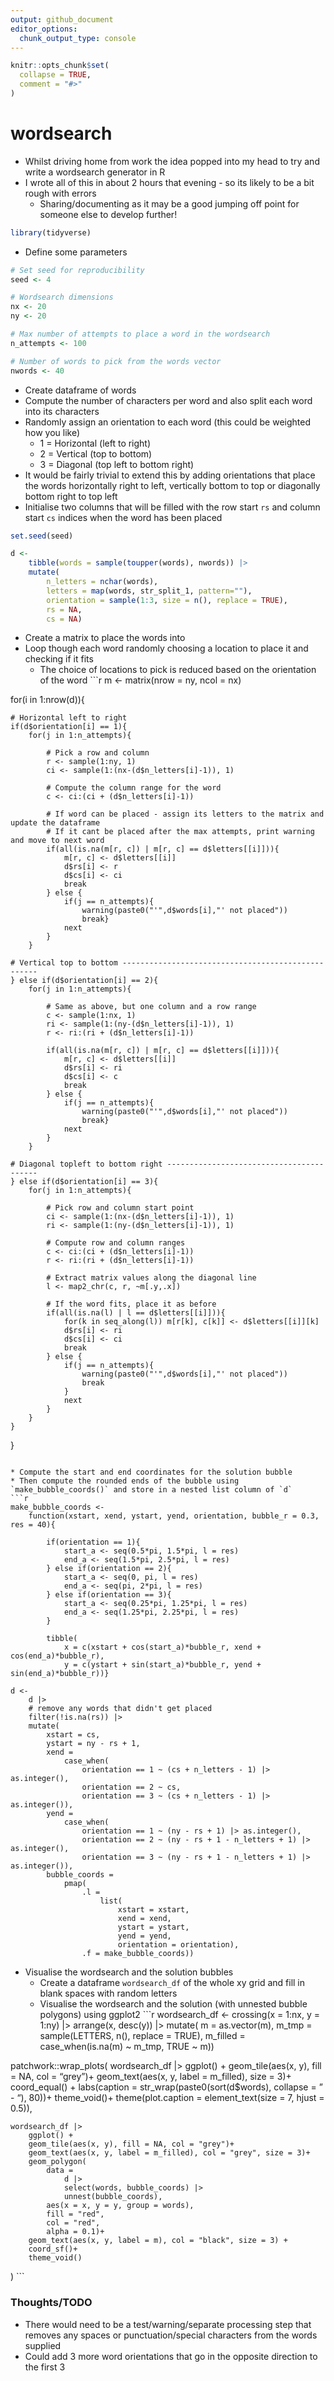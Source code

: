 ```yaml
---
output: github_document
editor_options: 
  chunk_output_type: console
---
```


<!-- README.md is generated from README.Rmd. Please edit that file -->

```r
knitr::opts_chunk$set(
  collapse = TRUE,
  comment = "#>"
)
```

# wordsearch

* Whilst driving home from work the idea popped into my head to try and write a wordsearch generator in R
* I wrote all of this in about 2 hours that evening - so its likely to be a bit rough with errors
  * Sharing/documenting as it may be a good jumping off point for someone else to develop further!

```r
library(tidyverse)
```

* Define some parameters
```r
# Set seed for reproducibility
seed <- 4

# Wordsearch dimensions
nx <- 20
ny <- 20

# Max number of attempts to place a word in the wordsearch
n_attempts <- 100

# Number of words to pick from the words vector
nwords <- 40
```

* Create dataframe of words
* Compute the number of characters per word and also split each word into its characters
* Randomly assign an orientation to each word (this could be weighted how you like)
  * 1 = Horizontal (left to right)
  * 2 = Vertical (top to bottom)
  * 3 = Diagonal (top left to bottom right)
* It would be fairly trivial to extend this by adding orientations that place the words horizontally right to left, vertically bottom to top or diagonally bottom right to top left
* Initialise two columns that will be filled with the row start `rs` and column start `cs` indices when the word has been placed
```r
set.seed(seed)

d <- 
    tibble(words = sample(toupper(words), nwords)) |>
    mutate(
        n_letters = nchar(words),
        letters = map(words, str_split_1, pattern=""),
        orientation = sample(1:3, size = n(), replace = TRUE),
        rs = NA,
        cs = NA)
```

* Create a matrix to place the words into
* Loop though each word randomly choosing a location to place it and checking if it fits
  * The choice of locations to pick is reduced based on the orientation of the word
```r
m <- matrix(nrow = ny, ncol = nx)

for(i in 1:nrow(d)){
    
    # Horizontal left to right
    if(d$orientation[i] == 1){  
        for(j in 1:n_attempts){
            
            # Pick a row and column
            r <- sample(1:ny, 1)
            ci <- sample(1:(nx-(d$n_letters[i]-1)), 1)
            
            # Compute the column range for the word
            c <- ci:(ci + (d$n_letters[i]-1))
            
            # If word can be placed - assign its letters to the matrix and update the dataframe
            # If it cant be placed after the max attempts, print warning and move to next word
            if(all(is.na(m[r, c]) | m[r, c] == d$letters[[i]])){
                m[r, c] <- d$letters[[i]]
                d$rs[i] <- r
                d$cs[i] <- ci
                break
            } else {
                if(j == n_attempts){
                    warning(paste0("'",d$words[i],"' not placed"))
                    break}
                next
            }
        }
        
    # Vertical top to bottom ---------------------------------------------------
    } else if(d$orientation[i] == 2){    
        for(j in 1:n_attempts){
            
            # Same as above, but one column and a row range
            c <- sample(1:nx, 1)
            ri <- sample(1:(ny-(d$n_letters[i]-1)), 1)
            r <- ri:(ri + (d$n_letters[i]-1))
            
            if(all(is.na(m[r, c]) | m[r, c] == d$letters[[i]])){
                m[r, c] <- d$letters[[i]]
                d$rs[i] <- ri
                d$cs[i] <- c
                break
            } else {
                if(j == n_attempts){
                    warning(paste0("'",d$words[i],"' not placed"))
                    break}
                next
            }
        }
        
    # Diagonal topleft to bottom right -----------------------------------------
    } else if(d$orientation[i] == 3){    
        for(j in 1:n_attempts){
            
            # Pick row and column start point
            ci <- sample(1:(nx-(d$n_letters[i]-1)), 1)
            ri <- sample(1:(ny-(d$n_letters[i]-1)), 1)
            
            # Compute row and column ranges
            c <- ci:(ci + (d$n_letters[i]-1))
            r <- ri:(ri + (d$n_letters[i]-1))
            
            # Extract matrix values along the diagonal line
            l <- map2_chr(c, r, ~m[.y,.x])
            
            # If the word fits, place it as before
            if(all(is.na(l) | l == d$letters[[i]])){
                for(k in seq_along(l)) m[r[k], c[k]] <- d$letters[[i]][k]
                d$rs[i] <- ri
                d$cs[i] <- ci
                break
            } else {
                if(j == n_attempts){
                    warning(paste0("'",d$words[i],"' not placed"))
                    break
                }
                next
            }
        }
    }
}
```

* Compute the start and end coordinates for the solution bubble 
* Then compute the rounded ends of the bubble using `make_bubble_coords()` and store in a nested list column of `d`
```r
make_bubble_coords <-
    function(xstart, xend, ystart, yend, orientation, bubble_r = 0.3, res = 40){
        
        if(orientation == 1){
            start_a <- seq(0.5*pi, 1.5*pi, l = res)
            end_a <- seq(1.5*pi, 2.5*pi, l = res)
        } else if(orientation == 2){
            start_a <- seq(0, pi, l = res)
            end_a <- seq(pi, 2*pi, l = res)
        } else if(orientation == 3){
            start_a <- seq(0.25*pi, 1.25*pi, l = res)
            end_a <- seq(1.25*pi, 2.25*pi, l = res)
        }
        
        tibble(
            x = c(xstart + cos(start_a)*bubble_r, xend + cos(end_a)*bubble_r), 
            y = c(ystart + sin(start_a)*bubble_r, yend + sin(end_a)*bubble_r))}

d <-
    d |>
    # remove any words that didn't get placed
    filter(!is.na(rs)) |> 
    mutate(
        xstart = cs,
        ystart = ny - rs + 1,
        xend = 
            case_when(
                orientation == 1 ~ (cs + n_letters - 1) |> as.integer(),
                orientation == 2 ~ cs,
                orientation == 3 ~ (cs + n_letters - 1) |> as.integer()),
        yend =
            case_when(
                orientation == 1 ~ (ny - rs + 1) |> as.integer(),
                orientation == 2 ~ (ny - rs + 1 - n_letters + 1) |> as.integer(),
                orientation == 3 ~ (ny - rs + 1 - n_letters + 1) |> as.integer()),
        bubble_coords = 
            pmap(
                .l =
                    list(
                        xstart = xstart, 
                        xend = xend, 
                        ystart = ystart, 
                        yend = yend, 
                        orientation = orientation),
                .f = make_bubble_coords))
```

* Visualise the wordsearch and the solution bubbles
  * Create a dataframe `wordsearch_df` of the whole xy grid and fill in blank spaces with random letters
  * Visualise the wordsearch and the solution (with unnested bubble polygons) using ggplot2
```r
wordsearch_df <-
    crossing(x = 1:nx, y = 1:ny) |> 
    arrange(x, desc(y)) |> 
    mutate(
        m = as.vector(m),
        m_tmp = sample(LETTERS, n(), replace = TRUE),
        m_filled = case_when(is.na(m) ~ m_tmp, TRUE ~ m))

patchwork::wrap_plots(
    wordsearch_df |>
        ggplot() +
        geom_tile(aes(x, y), fill = NA, col = "grey")+
        geom_text(aes(x, y, label = m_filled), size = 3)+
        coord_equal() +
        labs(caption = str_wrap(paste0(sort(d$words), collapse = "  -  "), 80))+
        theme_void()+
        theme(plot.caption = element_text(size = 7, hjust = 0.5)),
    
    wordsearch_df |>
        ggplot() +
        geom_tile(aes(x, y), fill = NA, col = "grey")+
        geom_text(aes(x, y, label = m_filled), col = "grey", size = 3)+
        geom_polygon(
            data = 
                d |> 
                select(words, bubble_coords) |> 
                unnest(bubble_coords),
            aes(x = x, y = y, group = words),
            fill = "red",
            col = "red",
            alpha = 0.1)+
        geom_text(aes(x, y, label = m), col = "black", size = 3) +
        coord_sf()+
        theme_void()
)
```

### Thoughts/TODO
* There would need to be a test/warning/separate processing step that removes any spaces or punctuation/special characters from the words supplied
* Could add 3 more word orientations that go in the opposite direction to the first 3


